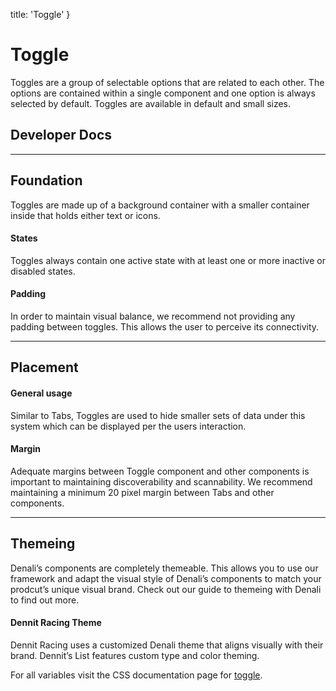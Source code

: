 
  title: 'Toggle'
}

# Toggle
Toggles are a group of selectable options that are related to each other. The options are contained within a single component and one option is always selected by default. Toggles are available in default and small sizes.

## Developer Docs

<div className="row">
  <ResourceCard name="CSS" icon="css" caption="Avaiable Now" link="https://denali-design.github.io/denali-css/?path=/story/components-toggle--list" />
  <ResourceCard name="Ember" icon="ember" caption="Avaiable Now" link="https://denali-design.github.io/denali-ember/?path=/story/denalitoggle--default" />
  <ResourceCard name="React" icon="react" caption="Coming Soon" disabled />
</div>

---

## Foundation
Toggles are made up of a background container with a smaller container inside that holds either text or icons.

#### States
Toggles always contain one active state with at least one or more inactive or disabled states.

#### Padding
In order to maintain visual balance, we recommend not providing any padding between toggles. This allows the user to perceive its connectivity.

<SingleImage 
  image="/images/components/toggle/foundation.png"
/>

---

## Placement

#### General usage
Similar to Tabs, Toggles are used to hide smaller sets of data under this system which can be displayed per the users interaction.

<SingleImage 
  image="/images/components/toggle/placement-general.png"
/>

#### Margin
Adequate margins between Toggle component and other components is important to maintaining discoverability and scannability. We recommend maintaining a minimum 20 pixel margin between Tabs and other components.

<SingleImage 
  image="/images/components/toggle/placement-margin.png"
/>

---

## Themeing
Denali’s components are completely themeable. This allows you to use our framework and adapt the visual style of Denali’s components to match your prodcut’s unique visual brand. Check out our guide to themeing with Denali to find out more.

#### Dennit Racing Theme
Dennit Racing uses a customized Denali theme that aligns visually with their brand. Dennit’s List features custom type and color theming. 

<SingleImage 
  image="/images/components/toggle/theming.png" 
/>

For all variables visit the CSS documentation page for [toggle](https://denali-design.github.io/denali-css/?path=/story/get-started-variables--page#toggle).


